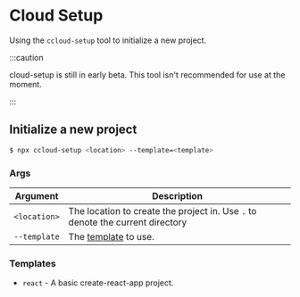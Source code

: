 ---
---

# Cloud Setup

Using the `ccloud-setup` tool to initialize a new project.

:::caution

cloud-setup is still in early beta.
This tool isn't recommended for use at the moment.

:::

## Initialize a new project

```sh
$ npx ccloud-setup <location> --template=<template>
```

### Args

| Argument     | Description                                                                    |
| ------------ | ------------------------------------------------------------------------------ |
| `<location>` | The location to create the project in. Use `.` to denote the current directory |
| `--template` | The [template](#templates) to use.                                             |

### Templates
* `react` - A basic create-react-app project.